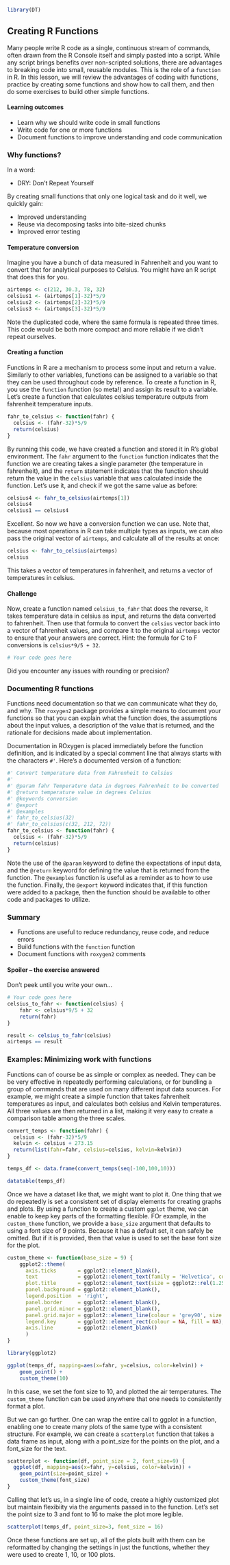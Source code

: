 ```r
library(DT)
```

## Creating R Functions

Many people write R code as a single, continuous stream of commands, often drawn
from the R Console itself and simply pasted into a script.  While any script 
brings benefits over non-scripted solutions, there are advantages to breaking
code into small, reusable modules.  This is the role of a `function` in R.  In
this lesson, we will review the advantages of coding with functions, practice 
by creating some functions and show how to call them, and then do some exercises
to build other simple functions.

#### Learning outcomes

- Learn why we should write code in small functions
- Write code for one or more functions
- Document functions to improve understanding and code communication

### Why functions?

In a word:

- DRY: Don't Repeat Yourself

By creating small functions that only one logical task and do it well, we quickly 
gain:

- Improved understanding
- Reuse via decomposing tasks into bite-sized chunks
- Improved error testing


#### Temperature conversion {-}

Imagine you have a bunch of data measured in Fahrenheit and you want to convert
that for analytical purposes to Celsius.  You might have an R script
that does this for you.

```r
airtemps <- c(212, 30.3, 78, 32)
celsius1 <- (airtemps[1]-32)*5/9
celsius2 <- (airtemps[2]-32)*5/9
celsius3 <- (airtemps[3]-32)*5/9
```

Note the duplicated code, where the same formula is repeated three times.  This
code would be both more compact and more reliable if we didn't repeat ourselves.

#### Creating a function {-}

Functions in R are a mechanism to process some input and return a value.  Similarly
to other variables, functions can be assigned to a variable so that they can be used
throughout code by reference.  To create a function in R, you use the `function` function (so meta!) and assign its result to a variable.  Let's create a function that calculates
celsius temperature outputs from fahrenheit temperature inputs.

```r
fahr_to_celsius <- function(fahr) {
  celsius <- (fahr-32)*5/9
  return(celsius)
}
```

By running this code, we have created a function and stored it in R's global environment.  The `fahr` argument to the `function` function indicates that the function we are creating takes a single parameter (the temperature in fahrenheit), and the `return` statement indicates that the function should return the value in the `celsius` variable that was calculated inside the function.  Let's use it, and check if we got the same value as before:

```r
celsius4 <- fahr_to_celsius(airtemps[1])
celsius4
celsius1 == celsius4
```

Excellent.  So now we have a conversion function we can use.  Note that, because 
most operations in R can take multiple types as inputs, we can also pass the original vector of `airtemps`, and calculate all of the results at once:

```r
celsius <- fahr_to_celsius(airtemps)
celsius
```

This takes a vector of temperatures in fahrenheit, and returns a vector of temperatures in celsius.

#### Challenge {- .exercise}

Now, create a function named `celsius_to_fahr` that does the reverse, it takes temperature data in celsius as input, and returns the data converted to fahrenheit.  Then use that formula to convert the `celsius` vector back into a vector of fahrenheit values, and compare it to the original `airtemps` vector to ensure that your answers are correct. Hint: the formula for C to F conversions is `celsius*9/5 + 32`.

```r
# Your code goes here
```

Did you encounter any issues with rounding or precision?

### Documenting R functions

Functions need documentation so that we can communicate what they do, and why.  The `roxygen2` package provides a simple means to document your functions so that you can explain what the function does, the assumptions about the input values, a description of the value that is returned, and the rationale for decisions made about implementation.

Documentation in ROxygen is placed immediately before the function definition, and is indicated by a special comment line that always starts with the characters `#'`.  Here's a documented version of a function:

```r
#' Convert temperature data from Fahrenheit to Celsius
#'
#' @param fahr Temperature data in degrees Fahrenheit to be converted
#' @return temperature value in degrees Celsius
#' @keywords conversion
#' @export
#' @examples
#' fahr_to_celsius(32)
#' fahr_to_celsius(c(32, 212, 72))
fahr_to_celsius <- function(fahr) {
  celsius <- (fahr-32)*5/9
  return(celsius)
}
```

Note the use of the `@param` keyword to define the expectations of input data, and the `@return` keyword for defining the value that is returned from the function.  The `@examples` function is useful as a reminder as to how to use the function.  Finally, the `@export` keyword indicates that, if this function were added to a package, then the function should be available to other code and packages to utilize.

### Summary

- Functions are useful to reduce redundancy, reuse code, and reduce errors
- Build functions with the `function` function
- Document functions with `roxygen2` comments


#### Spoiler -- the exercise answered {-}

Don't peek until you write your own...

```r
# Your code goes here
celsius_to_fahr <- function(celsius) {
    fahr <- celsius*9/5 + 32
    return(fahr)
}

result <- celsius_to_fahr(celsius)
airtemps == result
```

### Examples: Minimizing work with functions

Functions can of course be as simple or complex as needed. They can be be very effective
in repeatedly performing calculations, or for bundling a group of commands that are used 
on many different input data sources. For example, we might create a simple function that
takes fahrenheit temperatures as input, and calculates both celsius and Kelvin temperatures.
All three values are then returned in a list, making it very easy to create a comparison
table among the three scales.

```r
convert_temps <- function(fahr) {
  celsius <- (fahr-32)*5/9
  kelvin <- celsius + 273.15
  return(list(fahr=fahr, celsius=celsius, kelvin=kelvin))
}

temps_df <- data.frame(convert_temps(seq(-100,100,10)))
```

```r
datatable(temps_df)
```


Once we have a dataset like that, we might want to plot it. One thing that we do 
repeatedly is set a consistent set of display elements for creating graphs and plots.
By using a function to create a custom `ggplot` theme, we can enable to keep key
parts of the formatting flexible. FOr example, in the `custom_theme` function, 
we provide a `base_size` argument that defaults to using a font size of 9 points.
Because it has a default set, it can safely be omitted. But if it is provided,
then that value is used to set the base font size for the plot.

```r
custom_theme <- function(base_size = 9) {
    ggplot2::theme(
      axis.ticks       = ggplot2::element_blank(),
      text             = ggplot2::element_text(family = 'Helvetica', color = 'gray30', size = base_size),
      plot.title       = ggplot2::element_text(size = ggplot2::rel(1.25), hjust = 0.5, face = 'bold'),
      panel.background = ggplot2::element_blank(),
      legend.position  = 'right',
      panel.border     = ggplot2::element_blank(),
      panel.grid.minor = ggplot2::element_blank(),
      panel.grid.major = ggplot2::element_line(colour = 'grey90', size = .25),
      legend.key       = ggplot2::element_rect(colour = NA, fill = NA),
      axis.line        = ggplot2::element_blank()
      )
}

library(ggplot2)

ggplot(temps_df, mapping=aes(x=fahr, y=celsius, color=kelvin)) +
    geom_point() +
    custom_theme(10)

```

In this case, we set the font size to 10, and plotted the air temperatures. The `custom_theme`
function can be used anywhere that one needs to consistently format a plot.

But we can go further. One can wrap the entire call to ggplot in a function, 
enabling one to create many plots of the same type with a consistent structure. For
example, we can create a `scatterplot` function that takes a data frame as input, 
along with a point_size for the points on the plot, and a font_size for the text.

```r
scatterplot <- function(df, point_size = 2, font_size=9) {
  ggplot(df, mapping=aes(x=fahr, y=celsius, color=kelvin)) +
    geom_point(size=point_size) +
    custom_theme(font_size)
}
```

Calling that let's us, in a single line of code, create a highly customized plot
but maintain flexibiity via the arguments passed in to the function. Let's set
the point size to 3 and font to 16 to make the plot more legible.

```r
scatterplot(temps_df, point_size=3, font_size = 16)
```

Once these functions are set up, all of the plots built with them can be reformatted 
by changing the settings in just the functions, whether they were used to 
create 1, 10, or 100 plots.
